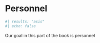 # Personnel {#sec-personnel-intro .unnumbered}

```r
#| results: "asis"
#| echo: false

```

Our goal in this part of the book is personnel
